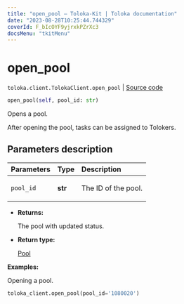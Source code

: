 ```yaml
---
title: "open_pool — Toloka-Kit | Toloka documentation"
date: "2023-08-28T10:25:44.744329"
coverId: F_bIcOYF9yjrxkPZrXc3
docsMenu: "tkitMenu"
---
```


# open_pool

`toloka.client.TolokaClient.open_pool` | [Source code](https://github.com/Toloka/toloka-kit/blob/v1.2.1/src/client/__init__.py#L1747)

```python
open_pool(self, pool_id: str)
```

Opens a pool.

After opening the pool, tasks can be assigned to Tolokers.

## Parameters description

| Parameters | Type | Description |
| :----------| :----| :-----------|
`pool_id`|**str**|<p>The ID of the pool.</p>

* **Returns:**

  The pool with updated status.

* **Return type:**

  [Pool](/docs/toloka-kit/reference/toloka.client.pool.Pool)

**Examples:**

Opening a pool.

```python
toloka_client.open_pool(pool_id='1080020')
```